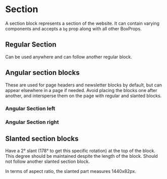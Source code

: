 
<Meta of={SectionStories} />

# Section

A section block represents a section of the website. It can contain varying components and accepts a `bg` prop along with all other BoxProps.

## Regular Section

Can be used anywhere and can follow another regular block.

<Canvas>
  <Story of={SectionStories.DefaultSection} />
</Canvas>

## Angular section blocks

These are used for page headers and newsletter blocks by default, but can appear elsewhere in a page if needed. Avoid placing the blocks one after another, and intersperse them on the page with regular and slanted blocks.

### Angular Section left

<Canvas>
  <Story of={SectionStories.ExtendedLeftSection} />
</Canvas>

### Angular Section right

<Canvas>
  <Story of={SectionStories.ExtendedRightSection} />
</Canvas>

## Slanted section blocks

Have a 2° slant (178° to get this specific rotation) at the top of the block. This degree should be maintained despite the length of the block. Should not follow another slanted section block.

In terms of aspect ratio, the slanted part measures 1440x82px.

<Canvas>
  <Story of={SectionStories.SlantedTopSection} />
</Canvas>
